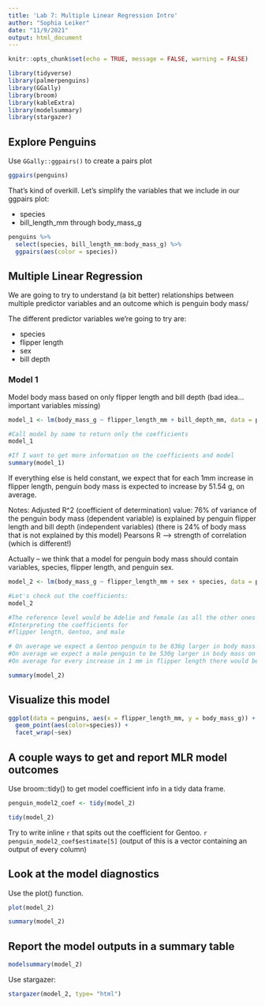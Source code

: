 ```yaml
---
title: 'Lab 7: Multiple Linear Regression Intro'
author: "Sophia Leiker"
date: "11/9/2021"
output: html_document
---
```


```r
knitr::opts_chunk$set(echo = TRUE, message = FALSE, warning = FALSE)

library(tidyverse)
library(palmerpenguins)
library(GGally)
library(broom)
library(kableExtra)
library(modelsummary)
library(stargazer)
```


## Explore Penguins

Use `GGally::ggpairs()` to create a pairs plot

```r
ggpairs(penguins)
```

That's kind of overkill. Let's simplify the variables that we include in our ggpairs plot:

- species
- bill_length_mm through body_mass_g

```r
penguins %>% 
  select(species, bill_length_mm:body_mass_g) %>% 
  ggpairs(aes(color = species))

```

## Multiple Linear Regression

We are going to try to understand (a bit better) relationships between multiple predictor variables and an outcome which is penguin body mass/

The different predictor variables we're going to try are: 

- species
- flipper length
- sex
- bill depth


### Model 1

Model body mass based on only flipper length and bill depth (bad idea... important variables missing)

```r
model_1 <- lm(body_mass_g ~ flipper_length_mm + bill_depth_mm, data = penguins)

#Call model by name to return only the coefficients
model_1

#If I want to get more information on the coefficients and model
summary(model_1)

```

If everything else is held constant, we expect that for each 1mm increase in flipper length, penguin body mass is expected to increase by 51.54 g, on average.

Notes: Adjusted R^2 (coefficient of determination) value: 76% of variance of the penguin body mass (dependent variable) is explained by penguin flipper length and bill depth (independent variables) (there is 24% of body mass that is not explained by this model)
Pearsons R --> strength of correlation (which is different!)

Actually -- we think that a model for penguin body mass should contain variables, species, flipper length, and penguin sex. 

```r

model_2 <- lm(body_mass_g ~ flipper_length_mm + sex + species, data = penguins)

#Let's check out the coefficients:
model_2

#The reference level would be Adelie and female (as all the other ones were set to 0)
#Interpreting the coefficients for 
#flipper length, Gentoo, and male

# On average we expect a Gentoo penguin to be 836g larger in body mass on average than an Adelie given everything else is the same. 
#On average we expect a male penguin to be 530g larger in body mass on average than a female given everything else is the same.
#On average for every increase in 1 mm in flipper length there would be a 20g increase in body mass given all other constants held the same --> check this

summary(model_2)

```

## Visualize this model

```r
ggplot(data = penguins, aes(x = flipper_length_mm, y = body_mass_g)) +
  geom_point(aes(color=species)) +
  facet_wrap(~sex)

```

## A couple ways to get and report MLR model outcomes

Use broom::tidy() to get model coefficient info in a tidy data frame.

```r
penguin_model2_coef <- tidy(model_2)

tidy(model_2)
```

Try to write inline `r` that spits out the coefficient for Gentoo.
`r  penguin_model2_coef$estimate[5]` (output of this is a vector containing an output of every column)

## Look at the model diagnostics

Use the plot() function.

```r
plot(model_2)

summary(model_2)
```

## Report the model outputs in a summary table

```r
modelsummary(model_2)
```

Use stargazer:

```r
stargazer(model_2, type= "html")

```

